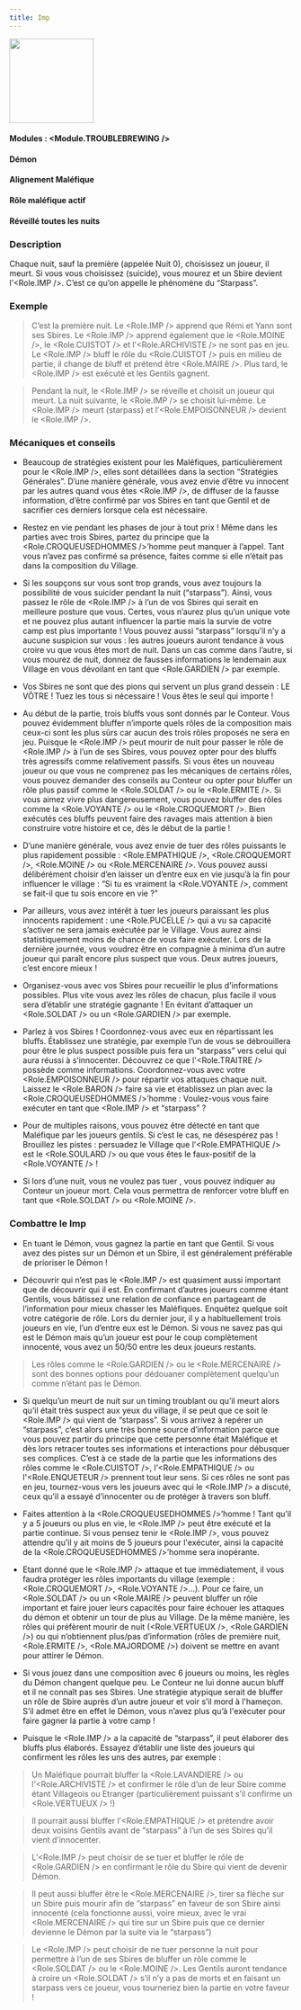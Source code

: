 ```yaml
---
title: Imp
---
```



<img src='/img/blood-on-the-clocktower/roles/imp.png' height='150' />

#### Modules : <Module.TROUBLEBREWING />
#### Démon
#### Alignement Maléfique
#### Rôle maléfique actif
#### Réveillé toutes les nuits

### Description
Chaque nuit, sauf la première (appelée Nuit 0), choisissez un joueur, il meurt.
Si vous vous choisissez (suicide), vous mourez et un Sbire devient l’<Role.IMP />. C’est ce qu’on appelle le phénomène du “Starpass”.
 
### Exemple
> C’est la première nuit. Le <Role.IMP /> apprend que Rémi et Yann sont ses Sbires. Le <Role.IMP /> apprend également que le <Role.MOINE />, le <Role.CUISTOT /> et l’<Role.ARCHIVISTE /> ne sont pas en jeu. Le <Role.IMP /> bluff le rôle du <Role.CUISTOT /> puis en milieu de partie, il change de bluff et prétend être <Role.MAIRE />. Plus tard, le <Role.IMP /> est exécuté et les Gentils gagnent.

> Pendant la nuit, le <Role.IMP /> se réveille et choisit un joueur qui meurt. La nuit suivante, le <Role.IMP /> se choisit lui-même. Le <Role.IMP /> meurt (starpass) et l’<Role.EMPOISONNEUR /> devient le <Role.IMP />.

### Mécaniques et conseils
- Beaucoup de stratégies existent pour les Maléfiques, particulièrement pour le <Role.IMP />, elles sont détaillées dans la section “Stratégies Générales”. D’une manière générale, vous avez envie d’être vu innocent par les autres quand vous êtes <Role.IMP />, de diffuser de la fausse information, d’être confirmé par vos Sbires en tant que Gentil et de sacrifier ces derniers lorsque cela est nécessaire. 

- Restez en vie pendant les phases de jour à tout prix ! Même dans les parties avec trois Sbires, partez du principe que la <Role.CROQUEUSEDHOMMES />’homme peut manquer à l’appel.  Tant vous n’avez pas confirmé sa présence, faites comme si elle n’était pas dans la composition du Village.

- Si les soupçons sur vous sont trop grands, vous avez toujours la possibilité de vous suicider pendant la nuit (“starpass”). Ainsi, vous passez le rôle de <Role.IMP /> à l’un de vos Sbires qui serait en meilleure posture que vous. Certes, vous n’aurez plus qu’un unique vote et ne pouvez plus autant influencer la partie mais la survie de votre camp est plus importante ! Vous pouvez aussi “starpass” lorsqu’il n’y a aucune suspicion sur vous : les autres joueurs auront tendance à vous croire vu que vous êtes mort de nuit. Dans un cas comme dans l’autre, si vous mourez de nuit, donnez de fausses informations le lendemain aux Village en vous dévoilant en tant que <Role.GARDIEN /> par exemple.

- Vos Sbires ne sont que des pions qui servent un plus grand dessein : LE  VÔTRE ! Tuez les tous si nécessaire ! Vous êtes le seul qui importe !

- Au début de la partie, trois bluffs vous sont donnés par le Conteur. Vous pouvez évidemment bluffer n’importe quels rôles de la composition mais ceux-ci sont les plus sûrs car aucun des trois rôles proposés ne sera en jeu. Puisque le <Role.IMP /> peut mourir de nuit pour passer le rôle de <Role.IMP /> à l’un de ses Sbires, vous pouvez opter pour des bluffs très agressifs comme relativement passifs. Si vous êtes un nouveau joueur ou que vous ne comprenez pas les mécaniques de certains rôles, vous pouvez demander des conseils au Conteur ou opter pour bluffer un rôle plus passif comme le <Role.SOLDAT /> ou le <Role.ERMITE />. Si vous aimez vivre plus dangereusement, vous pouvez bluffer des rôles comme la <Role.VOYANTE /> ou le <Role.CROQUEMORT />. Bien exécutés ces bluffs peuvent faire des ravages mais attention à bien construire votre histoire et ce, dès le début de la partie !

- D’une manière générale, vous avez envie de tuer des rôles puissants le plus rapidement possible : <Role.EMPATHIQUE />, <Role.CROQUEMORT />, <Role.MOINE /> ou <Role.MERCENAIRE />. Vous pouvez aussi délibérément choisir d’en laisser un d’entre eux en vie jusqu’à la fin pour influencer le village : “Si tu es vraiment la <Role.VOYANTE />, comment se fait-il que tu sois encore en vie ?”

- Par ailleurs, vous avez intérêt à tuer les joueurs paraissant les plus innocents rapidement : une <Role.PUCELLE /> qui a vu sa capacité s’activer ne sera jamais exécutée par le Village. Vous aurez ainsi statistiquement moins de chance de vous faire exécuter. Lors de la dernière journée, vous voudrez être en compagnie à minima d’un autre joueur qui paraît encore plus suspect que vous. Deux autres joueurs, c’est encore mieux !

- Organisez-vous avec vos Sbires pour recueillir le plus d'informations possibles. Plus vite vous avez les rôles de chacun, plus facile il vous sera d’établir une stratégie gagnante ! En évitant d’attaquer un <Role.SOLDAT /> ou un <Role.GARDIEN /> par exemple.

- Parlez à vos Sbires ! Coordonnez-vous avec eux en répartissant les bluffs. Établissez une stratégie, par exemple l’un de vous se débrouillera pour être le plus suspect possible puis fera un “starpass” vers celui qui aura réussi à s’innocenter. Découvrez ce que l'<Role.TRAITRE /> possède comme informations. Coordonnez-vous avec votre <Role.EMPOISONNEUR /> pour répartir vos attaques chaque nuit. Laissez le <Role.BARON /> faire sa vie et établissez un plan avec la <Role.CROQUEUSEDHOMMES />’homme : Voulez-vous vous faire exécuter en tant que <Role.IMP /> et “starpass” ?

- Pour de multiples raisons, vous pouvez être détecté en tant que Maléfique par les joueurs gentils. Si c’est le cas, ne désespérez pas ! Brouillez les pistes : persuadez le Village que l’<Role.EMPATHIQUE /> est le <Role.SOULARD /> ou que vous êtes le faux-positif de la <Role.VOYANTE /> !

- Si lors d’une nuit, vous ne voulez pas tuer , vous pouvez indiquer au Conteur un joueur mort. Cela vous permettra de renforcer votre bluff en tant que <Role.SOLDAT /> ou <Role.MOINE />.

### Combattre le Imp
- En tuant le Démon, vous gagnez la partie en tant que Gentil. Si vous avez des pistes sur un Démon et un Sbire, il est généralement préférable de prioriser le Démon !

- Découvrir qui n’est pas le <Role.IMP /> est quasiment aussi important que de découvrir qui il est. En confirmant d’autres joueurs comme étant Gentils, vous bâtissez une relation de confiance en partageant de l’information pour mieux chasser les Maléfiques. Enquêtez quelque soit votre catégorie de rôle. Lors du dernier jour, il y a habituellement trois joueurs en vie, l’un d’entre eux est le Démon. Si vous ne savez pas qui est le Démon mais qu’un joueur est pour le coup complètement innocenté, vous avez un 50/50 entre les deux joueurs restants.

> Les rôles comme le <Role.GARDIEN /> ou le <Role.MERCENAIRE /> sont des bonnes options pour dédouaner complètement quelqu’un comme n’étant pas le Démon.

- Si quelqu’un meurt de nuit sur un timing troublant ou qu’il meurt alors qu’il était très suspect aux yeux du village, il se peut que ce soit le <Role.IMP /> qui vient de “starpass”. Si vous arrivez à repérer un “starpass”, c’est alors une très bonne source d’information parce que vous pouvez partir du principe que cette personne était Maléfique et dès lors retracer toutes ses informations et interactions pour débusquer ses complices. C’est à ce stade de la partie que les informations des rôles comme le <Role.CUISTOT />, l’<Role.EMPATHIQUE /> ou l'<Role.ENQUETEUR /> prennent tout leur sens. Si ces rôles ne sont pas en jeu, tournez-vous vers les joueurs avec qui le <Role.IMP /> a discuté, ceux qu’il a essayé d’innocenter ou de protéger à travers son bluff.

- Faites attention à la <Role.CROQUEUSEDHOMMES />’homme ! Tant qu’il y a 5 joueurs ou plus en vie, le <Role.IMP /> peut être exécuté et la partie continue. Si vous pensez tenir le <Role.IMP />, vous pouvez attendre qu’il y ait moins de 5 joueurs pour l'exécuter, ainsi la capacité de la <Role.CROQUEUSEDHOMMES />’homme sera inopérante.

- Etant donné que le <Role.IMP /> attaque et tue immédiatement, il vous faudra protéger les rôles importants du village (exemple : <Role.CROQUEMORT />, <Role.VOYANTE />...). Pour ce faire, un <Role.SOLDAT /> ou un <Role.MAIRE /> peuvent bluffer un rôle important et faire jouer leurs capacités pour faire échouer les attaques du démon  et obtenir un tour de plus au Village. De la même manière, les rôles qui préfèrent mourir de nuit (<Role.VERTUEUX />, <Role.GARDIEN />) ou qui n’obtiennent plus/pas d’information (rôles de première nuit, <Role.ERMITE />, <Role.MAJORDOME />) doivent se mettre en avant pour attirer le Démon. 

- Si vous jouez dans une composition avec 6 joueurs ou moins, les règles du Démon changent quelque peu. Le Conteur ne lui donne aucun bluff et il ne connaît pas ses Sbires. Une stratégie atypique serait de bluffer un rôle de Sbire auprès d’un autre joueur et voir s’il mord à l'hameçon. S’il admet être en effet le Démon, vous n’avez plus qu’à l'exécuter pour faire gagner la partie à votre camp !

- Puisque le <Role.IMP /> a la capacité de “starpass”, il peut élaborer des bluffs plus élaborés. Essayez d’établir une liste des joueurs qui confirment les rôles les uns des autres, par exemple :

> Un Maléfique pourrait bluffer la <Role.LAVANDIERE /> ou l’<Role.ARCHIVISTE /> et confirmer le rôle d’un de leur Sbire comme étant Villageois ou Etranger (particulièrement puissant s’il confirme un <Role.VERTUEUX /> !)

> Il pourrait aussi bluffer l’<Role.EMPATHIQUE /> et prétendre avoir deux voisins Gentils avant de “starpass” à l’un de ses Sbires qu’il vient d’innocenter.

> L’<Role.IMP /> peut choisir de se tuer et bluffer le rôle de <Role.GARDIEN /> en confirmant le rôle du Sbire qui vient de devenir Démon.

> Il peut aussi bluffer être le <Role.MERCENAIRE />, tirer sa flèche sur un Sbire puis mourir afin de “starpass” en faveur de son Sbire ainsi innocenté (cela fonctionne aussi, voire mieux, avec le vrai <Role.MERCENAIRE /> qui tire sur un Sbire puis que ce dernier devienne le Démon par la suite via le “starpass”)

> Le <Role.IMP /> peut choisir de ne tuer personne la nuit pour permettre à l’un de ses Sbires de bluffer un rôle comme le <Role.SOLDAT /> ou le <Role.MOINE />. Les Gentils auront tendance à croire un <Role.SOLDAT /> s’il n’y a pas de morts et en faisant un starpass vers ce joueur, vous tourneriez bien la partie en votre faveur !
